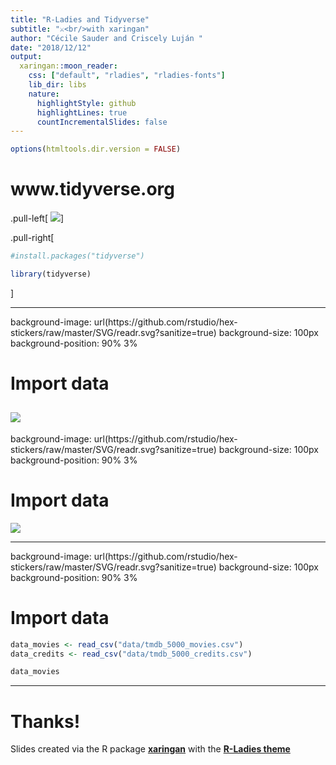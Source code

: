 ```yaml
---
title: "R-Ladies and Tidyverse"
subtitle: "⚔<br/>with xaringan"
author: "Cécile Sauder and Criscely Luján "
date: "2018/12/12"
output:
  xaringan::moon_reader:
    css: ["default", "rladies", "rladies-fonts"]
    lib_dir: libs
    nature:
      highlightStyle: github
      highlightLines: true
      countIncrementalSlides: false
---
```


```r
options(htmltools.dir.version = FALSE)

```
# www.tidyverse.org

.pull-left[
![](img/Tidyverse2.png)
]

.pull-right[


```r

#install.packages("tidyverse")

library(tidyverse)

```
]


---

background-image: url(https://github.com/rstudio/hex-stickers/raw/master/SVG/readr.svg?sanitize=true)
background-size: 100px
background-position: 90% 3%

# Import data 


![](img/readr.png)
---

background-image: url(https://github.com/rstudio/hex-stickers/raw/master/SVG/readr.svg?sanitize=true)
background-size: 100px
background-position: 90% 3%

# Import data 

![](img/TMDB 5000 Movie Dataset _ Kaggle.png)

---

background-image: url(https://github.com/rstudio/hex-stickers/raw/master/SVG/readr.svg?sanitize=true)
background-size: 100px
background-position: 90% 3%

# Import data 

```r
data_movies <- read_csv("data/tmdb_5000_movies.csv")
data_credits <- read_csv("data/tmdb_5000_credits.csv")

data_movies
```




---


# Thanks!

Slides created via the R package [**xaringan**](https://github.com/yihui/xaringan) with the [**R-Ladies theme**](https://github.com/rladies/resources/blob/master/xaringan-slides/how_to_use.md) 

